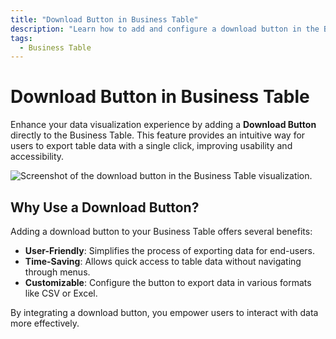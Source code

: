 ```yaml
---
title: "Download Button in Business Table"
description: "Learn how to add and configure a download button in the Business Table visualization for seamless data export."
tags:
  - Business Table
---
```



# Download Button in Business Table

Enhance your data visualization experience by adding a **Download Button** directly to the Business Table. This feature provides an intuitive way for users to export table data with a single click, improving usability and accessibility.

<Image
  title="The Download Button in Business Table."
  src="/img/blog/2024-09-26-business-table-1.3.0/download-btn.png"
  alt="Screenshot of the download button in the Business Table visualization."
/>

## Why Use a Download Button?

Adding a download button to your Business Table offers several benefits:

- **User-Friendly**: Simplifies the process of exporting data for end-users.
- **Time-Saving**: Allows quick access to table data without navigating through menus.
- **Customizable**: Configure the button to export data in various formats like CSV or Excel.

By integrating a download button, you empower users to interact with data more effectively.

